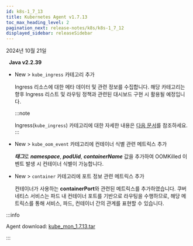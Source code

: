 ```yaml
---
id: k8s-1_7_13
title: Kubernetes Agent v1.7.13
toc_max_heading_level: 2
pagination_next: release-notes/k8s/k8s-1_7_12
displayed_sidebar: releaseSidebar
---
```


2024년 10월 21일

&nbsp; **Java v2.2.39**

* <Status priority='1'>New</Status> <Cmdname sid="side_analysis" className="uitext" /> > <Cmdname sid="side_metricsSearch" className="uitext" /> `kube_ingress` 카테고리 추가

  Ingress 리소스에 대한 메타 데이터 및 관련 정보를 수집합니다. 해당 카테고리는 향후 Ingress 리스트 및 라우팅 정책과 관련된 대시보드 구현 시 활용될 예정입니다.

  :::note 

  Ingress(`kube_ingress`) 카테고리에 대한 자세한 내용은 [다음 문서](../../kubernetes/metrics-kubernetes/#kube_ingress)를 참조하세요. 
  ::: 

* <Status priority='1'>New</Status> <Cmdname sid="side_analysis" className="uitext" /> > <Cmdname sid="side_metricsSearch" className="uitext" /> `kube_oom_event` 카테고리에 컨테이너 식별 관련 메트릭스 추가

  ***태그***로 ***namespace***, ***podUid***, ***containerName*** 값을 추가하여 OOMKilled 이벤트 발생 시 컨테이너 식별이 가능합니다.

* <Status priority='1'>New</Status> <Cmdname sid="side_analysis" className="uitext" /> > <Cmdname sid="side_metricsSearch" className="uitext" /> `container` 카테고리에 포트 정보 관련 메트릭스 추가

  컨테이너가 사용하는 **containerPort**와 관련된 메트릭스를 추가하였습니다. 쿠버네티스 서비스는 파드 내 컨테이너 포트를 기반으로 라우팅을 수행하므로, 해당 메트릭스를 통해 서비스, 파드, 컨테이너 간의 관계를 표현할 수 있습니다.

:::info

Agent download: [kube_mon_1.7.13.tar](https://repo.whatap.io/docker/kube_mon_1.7.13.tar)

:::